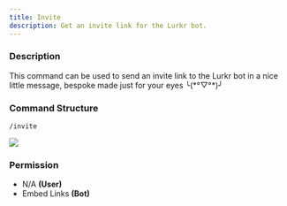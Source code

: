 ```yaml
---
title: Invite
description: Get an invite link for the Lurkr bot.
---
```


### Description

This command can be used to send an invite link to the Lurkr bot in a nice little message, bespoke made just for your
eyes ╰(\*°▽°\*)╯

### Command Structure

```
/invite
```

![](https://i.imgur.com/6uPkfm6.png)

### **Permission**

- N/A **(User)**
- Embed Links **(Bot)**
